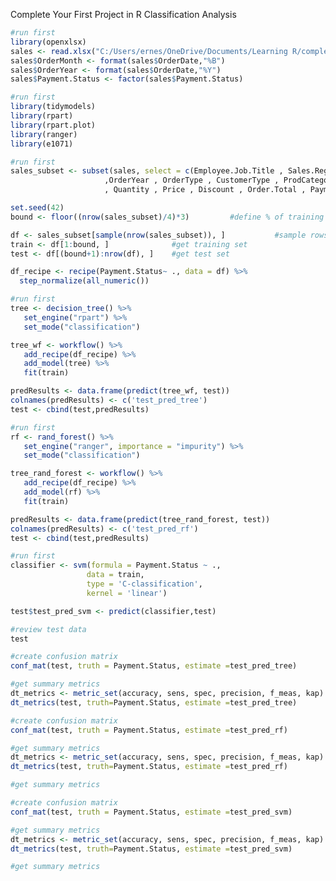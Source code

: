 Complete Your First Project in R
Classification Analysis

```{r}
#run first
library(openxlsx)
sales <- read.xlsx("C:/Users/ernes/OneDrive/Documents/Learning R/complete-your-first-project-in-R-3820081-main/complete-your-first-project-in-R-3820081-main/Red30 Tech Sales.xlsx", 1, detectDates = TRUE)
sales$OrderMonth <- format(sales$OrderDate,"%B")
sales$OrderYear <- format(sales$OrderDate,"%Y")
sales$Payment.Status <- factor(sales$Payment.Status)
```

```{r}
#run first
library(tidymodels)
library(rpart)
library(rpart.plot)
library(ranger)
library(e1071)
```

```{r}
#run first
sales_subset <- subset(sales, select = c(Employee.Job.Title , Sales.Region , OrderMonth
                     ,OrderYear , OrderType , CustomerType , ProdCategory
                     , Quantity , Price , Discount , Order.Total , Payment.Plan, Payment.Status))

set.seed(42)
bound <- floor((nrow(sales_subset)/4)*3)         #define % of training and test set

df <- sales_subset[sample(nrow(sales_subset)), ]           #sample rows 
train <- df[1:bound, ]              #get training set
test <- df[(bound+1):nrow(df), ]    #get test set

df_recipe <- recipe(Payment.Status~ ., data = df) %>%
  step_normalize(all_numeric())
```


```{r}
#run first
tree <- decision_tree() %>%
   set_engine("rpart") %>%
   set_mode("classification")

tree_wf <- workflow() %>%
   add_recipe(df_recipe) %>%
   add_model(tree) %>%
   fit(train)

predResults <- data.frame(predict(tree_wf, test))
colnames(predResults) <- c('test_pred_tree')
test <- cbind(test,predResults) 
```

```{r}
#run first
rf <- rand_forest() %>%
   set_engine("ranger", importance = "impurity") %>%
   set_mode("classification")

tree_rand_forest <- workflow() %>%
   add_recipe(df_recipe) %>%
   add_model(rf) %>%
   fit(train)

predResults <- data.frame(predict(tree_rand_forest, test))
colnames(predResults) <- c('test_pred_rf')
test <- cbind(test,predResults)
```

```{r}
#run first
classifier <- svm(formula = Payment.Status ~ ., 
                 data = train, 
                 type = 'C-classification', 
                 kernel = 'linear') 

test$test_pred_svm <- predict(classifier,test)
```


```{r}
#review test data
test
```


```{r}
#create confusion matrix
conf_mat(test, truth = Payment.Status, estimate =test_pred_tree)
```

```{r}
#get summary metrics
dt_metrics <- metric_set(accuracy, sens, spec, precision, f_meas, kap)
dt_metrics(test, truth=Payment.Status, estimate =test_pred_tree)
```

```{r}
#create confusion matrix
conf_mat(test, truth = Payment.Status, estimate =test_pred_rf)
```

```{r}
#get summary metrics
dt_metrics <- metric_set(accuracy, sens, spec, precision, f_meas, kap)
dt_metrics(test, truth=Payment.Status, estimate =test_pred_rf)
```

```{r}
#get summary metrics

```

```{r}
#create confusion matrix
conf_mat(test, truth = Payment.Status, estimate =test_pred_svm)
```

```{r}
#get summary metrics
dt_metrics <- metric_set(accuracy, sens, spec, precision, f_meas, kap)
dt_metrics(test, truth=Payment.Status, estimate =test_pred_svm)
```

```{r}
#get summary metrics

```